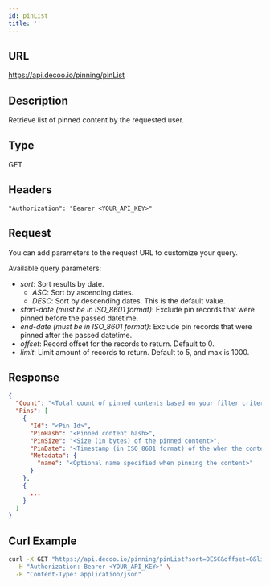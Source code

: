 ```yaml
---
id: pinList
title: ''
---
```


## URL
https://api.decoo.io/pinning/pinList

## Description
Retrieve list of pinned content by the requested user.

## Type
GET

## Headers
```
"Authorization": "Bearer <YOUR_API_KEY>"
```

## Request

You can add parameters to the request URL to customize your query.

Available query parameters:
- *sort*: Sort results by date.
  - *ASC*: Sort by ascending dates.
  - *DESC*: Sort by descending dates. This is the default value.
- *start-date (must be in ISO_8601 format)*: Exclude pin records that were pinned before the passed datetime.
- *end-date (must be in ISO_8601 format)*: Exclude pin records that were pinned after the passed datetime.
- *offset*: Record offset for the records to return. Default to 0.
- *limit*: Limit amount of records to return. Default to 5, and max is 1000.


## Response
```json
{
  "Count": "<Total count of pinned contents based on your filter criteria>",
  "Pins": [
    {
      "Id": "<Pin Id>",
      "PinHash": "<Pinned content hash>",
      "PinSize": "<Size (in bytes) of the pinned content>",
      "PinDate": "<Timestamp (in ISO_8601 format) of the when the content was pinned.>",
      "Metadata": {
        "name": "<Optional name specified when pinning the content>"
      }
    },
    {
      ...
    }
  ]
}
```

## Curl Example
```sh
curl -X GET "https://api.decoo.io/pinning/pinList?sort=DESC&offset=0&limit=10&start-date=2021-01-01T00:00:00.000+08:00" \
  -H "Authorization: Bearer <YOUR_API_KEY>" \
  -H "Content-Type: application/json"
```
